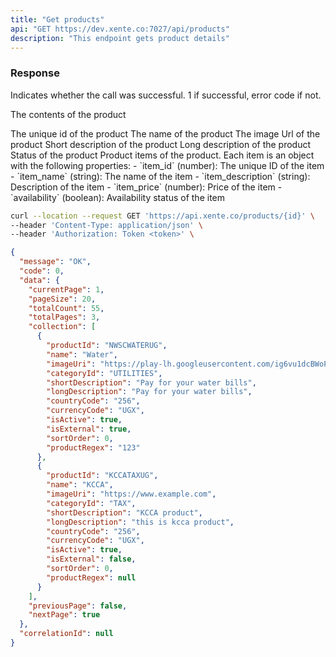 ```yaml
---
title: "Get products"
api: "GET https://dev.xente.co:7027/api/products"
description: "This endpoint gets product details"
---
```

### Response

<ResponseField name="success" type="number">
  Indicates whether the call was successful. 1 if successful, error code if not.
</ResponseField>

<ResponseField name="data" type="object">

The contents of the product

<Expandable title="Toggle object">

<ResponseField name="product_id" type="number">
  The unique id of the product
</ResponseField>


<ResponseField name="name" type="string">
  The name of the product
</ResponseField>

<ResponseField name="name" type="string">
  The image Url of the product
</ResponseField>

<ResponseField name="short_description" type="string">
  Short description of the product
</ResponseField>

<ResponseField name="long_description" type="string">
  Long description of the product
</ResponseField>

<ResponseField name="status" type="string">
  Status of the product
</ResponseField>


<ResponseField name="product_items" type="array">
  Product items of the product. Each item is an object with the following properties:
  - `item_id` (number): The unique ID of the item
  - `item_name` (string): The name of the item
  - `item_description` (string): Description of the item
  - `item_price` (number): Price of the item
  - `availability` (boolean): Availability status of the item
</ResponseField>

</Expandable>

</ResponseField>

<RequestExample>

```bash Request
curl --location --request GET 'https://api.xente.co/products/{id}' \
--header 'Content-Type: application/json' \
--header 'Authorization: Token <token>' \

```

</RequestExample>

<ResponseExample>



```json
{
  "message": "OK",
  "code": 0,
  "data": {
    "currentPage": 1,
    "pageSize": 20,
    "totalCount": 55,
    "totalPages": 3,
    "collection": [
      {
        "productId": "NWSCWATERUG",
        "name": "Water",
        "imageUri": "https://play-lh.googleusercontent.com/ig6vu1dcBWoPhIKBoBUBcZgKDX6CY1Sg9kiZ_iydQGYc2P0yK0KUBza4Mueha4EDfZdq",
        "categoryId": "UTILITIES",
        "shortDescription": "Pay for your water bills",
        "longDescription": "Pay for your water bills",
        "countryCode": "256",
        "currencyCode": "UGX",
        "isActive": true,
        "isExternal": true,
        "sortOrder": 0,
        "productRegex": "123"
      },
      {
        "productId": "KCCATAXUG",
        "name": "KCCA",
        "imageUri": "https://www.example.com",
        "categoryId": "TAX",
        "shortDescription": "KCCA product",
        "longDescription": "this is kcca product",
        "countryCode": "256",
        "currencyCode": "UGX",
        "isActive": true,
        "isExternal": false,
        "sortOrder": 0,
        "productRegex": null
      }
    ],
    "previousPage": false,
    "nextPage": true
  },
  "correlationId": null
}
```
</ResponseExample>
